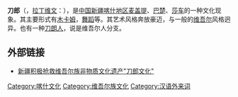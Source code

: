 {{otheruses|subject=維吾爾刀郎文化|other=藝名為「刀郎」的歌手|刀郎 (歌手)}}
'''刀郎'''（{{lang-ug|'''دولان'''}}，[[拉丁维文|拉丁维文]]：{{lang|ug|Dolan}}），是[[中国|中国]][[新疆|新疆]][[喀什地区|喀什地区]][[麦盖提县|麦盖提]]、[[巴楚县|巴楚]]、[[莎车县|莎车]]的一种文化现象。其主要形式有[[维吾尔木卡姆|木卡姆]]，[[舞蹈|舞蹈]]等。其艺术风格奔放豪迈，与一般的[[维吾尔|维吾尔]]风格迥异。也有一种[[刀朗人|刀朗人]]，说是维吾尔人分支。

== 外部链接 ==
*[http://www.gov.cn/fwxx/wy/2008-11/27/content_1161537.htm 新疆积极抢救维吾尔族非物质文化遗产"刀郎文化"] {{Wayback|url=http://www.gov.cn/fwxx/wy/2008-11/27/content_1161537.htm |date=20190922102341 }}

[[Category:喀什文化|Category:喀什文化]]
[[Category:维吾尔族文化|Category:维吾尔族文化]]
[[Category:汉语外来词|Category:汉语外来词]]
